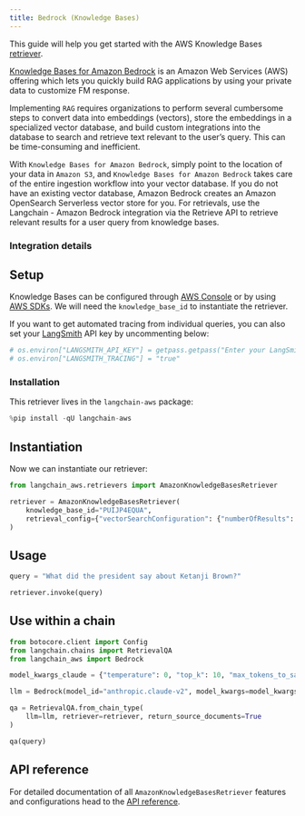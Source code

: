 ```yaml
---
title: Bedrock (Knowledge Bases)
---
```


This guide will help you get started with the AWS Knowledge Bases [retriever](/oss/concepts/retrievers).

[Knowledge Bases for Amazon Bedrock](https://aws.amazon.com/bedrock/knowledge-bases/) is an Amazon Web Services (AWS) offering which lets you quickly build RAG applications by using your private data to customize FM response.

Implementing `RAG` requires organizations to perform several cumbersome steps to convert data into embeddings (vectors), store the embeddings in a specialized vector database, and build custom integrations into the database to search and retrieve text relevant to the user’s query. This can be time-consuming and inefficient.

With `Knowledge Bases for Amazon Bedrock`, simply point to the location of your data in `Amazon S3`, and `Knowledge Bases for Amazon Bedrock` takes care of the entire ingestion workflow into your vector database. If you do not have an existing vector database, Amazon Bedrock creates an Amazon OpenSearch Serverless vector store for you. For retrievals, use the Langchain - Amazon Bedrock integration via the Retrieve API to retrieve relevant results for a user query from knowledge bases.

### Integration details

<ItemTable category="document_retrievers" item="AmazonKnowledgeBasesRetriever" />

## Setup

Knowledge Bases can be configured through [AWS Console](https://aws.amazon.com/console/) or by using [AWS SDKs](https://aws.amazon.com/developer/tools/). We will need the `knowledge_base_id` to instantiate the retriever.

If you want to get automated tracing from individual queries, you can also set your [LangSmith](https://docs.smith.langchain.com/) API key by uncommenting below:

```python
# os.environ["LANGSMITH_API_KEY"] = getpass.getpass("Enter your LangSmith API key: ")
# os.environ["LANGSMITH_TRACING"] = "true"
```

### Installation

This retriever lives in the `langchain-aws` package:

```python
%pip install -qU langchain-aws
```

## Instantiation

Now we can instantiate our retriever:

```python
from langchain_aws.retrievers import AmazonKnowledgeBasesRetriever

retriever = AmazonKnowledgeBasesRetriever(
    knowledge_base_id="PUIJP4EQUA",
    retrieval_config={"vectorSearchConfiguration": {"numberOfResults": 4}},
)
```

## Usage

```python
query = "What did the president say about Ketanji Brown?"

retriever.invoke(query)
```

## Use within a chain

```python
from botocore.client import Config
from langchain.chains import RetrievalQA
from langchain_aws import Bedrock

model_kwargs_claude = {"temperature": 0, "top_k": 10, "max_tokens_to_sample": 3000}

llm = Bedrock(model_id="anthropic.claude-v2", model_kwargs=model_kwargs_claude)

qa = RetrievalQA.from_chain_type(
    llm=llm, retriever=retriever, return_source_documents=True
)

qa(query)
```

## API reference

For detailed documentation of all `AmazonKnowledgeBasesRetriever` features and configurations head to the [API reference](https://python.langchain.com/api_reference/aws/retrievers/langchain_aws.retrievers.bedrock.AmazonKnowledgeBasesRetriever.html).
